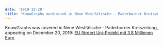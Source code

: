 ```yaml
--- 
date: '2019-12-20'
title: 'KnowGraphs mentioned in Neue Westfälische - Paderborner Kreiszeitung'
---
```

KnowGraphs was covered in Neue Westfälische - Paderborner Kreiszeitung, appearing on December 20, 2019: [EU fördert Uni-Projekt mit 3,8 Millionen Euro](./article.pdf).
